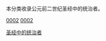 {{Portal box|歷史}}
本分类收录公元前二世纪圣经中的统治者。

[[分类:以世纪分类的圣经中的统治者|0002]]
[[Category:前2世紀人物|圣经中的统治者]]
[[分类:旧约经外书人物|0002]]